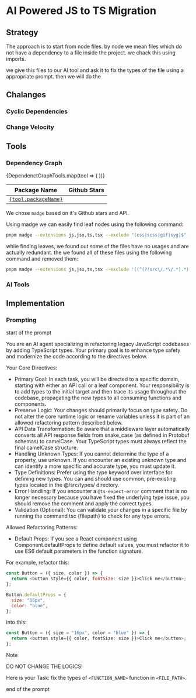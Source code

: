 
# AI Powered JS to TS Migration

<PostMetadata metadata={metadata} />

<JsToTs />



## Strategy

The approach is to start from node files. by node we mean files which do not have a 
dependency to a file inside the project. we chack this using imports. 

we give this files to our AI tool and ask it to fix the types of the file using a appropriate prompt. then we will do the

## Chalanges

### Cyclic Dependencies

### Change Velocity

## Tools

### Dependency Graph

<div style={{ width:'100%', overflow:'auto' }}>
    <table tabIndex="0">
        <thead>
            <tr>
                <th>Package Name</th>
                <th>Github Stars</th>
            </tr>
        </thead>
        <tbody>
            {DependenctGraphTools.map(tool => (
                <tr key={tool.packageName}>
                    <td><a href={tool.npm} target="_blank"><code>{tool.packageName}</code></a></td>
                    <td><GithubStars repoUrl={tool.repo} /></td>
                </tr>
            ))}
        </tbody>
    </table>
</div>

We chose `madge` based on it's Github stars and API.

Using madge we can easily find leaf nodes using the following command:

```bash
pnpm madge --extensions js,jsx,ts,tsx --exclude "(css|scss|gif|svg)$" --ts-config ./tsconfig.json --leaves .
```

while finding leaves, we found out some of the files have no usages and are actually redundant. the we found all of these files using the following command and removed them:

```bash
pnpm madge --extensions js,jsx,ts,tsx --exclude '((^(?!src\/.*\/.*).*)|(css|scss|gif|svg|.d.ts|.test.js|.stories.tsx)$)' --ts-config ./tsconfig.json --orphans .
```

### AI Tools


## Implementation

### Prompting

<section className="card">
<div className="sr-only">start of the prompt</div>

You are an AI agent specializing in refactoring legacy JavaScript codebases by adding TypeScript types. Your primary goal is to enhance type safety and modernize the code according to the directives below.

Your Core Directives:
- Primary Goal: In each task, you will be directed to a specific domain, starting with either an API call or a leaf component. Your responsibility is to add types to the initial target and then trace its usage throughout the codebase, propagating the new types to all consuming functions and components.
- Preserve Logic: Your changes should primarily focus on type safety. Do not alter the core runtime logic or rename variables unless it is part of an allowed refactoring pattern described below.
- API Data Transformation: Be aware that a middleware layer automatically converts all API response fields from snake_case (as defined in Protobuf schemas) to camelCase. Your TypeScript types must always reflect the final camelCase structure.
- Handling Unknown Types:
If you cannot determine the type of a property, use unknown.
If you encounter an existing unknown type and can identify a more specific and accurate type, you must update it.
- Type Definitions: Prefer using the type keyword over interface for defining new types. You can and should use common, pre-existing types located in the @/src/types/ directory.
- Error Handling: If you encounter a `@ts-expect-error` comment that is no longer necessary because you have fixed the underlying type issue, you should remove the comment and apply the correct types.
- Validation (Optional): You can validate your changes in a specific file by running the command tsc \{filepath\} to check for any type errors.

Allowed Refactoring Patterns:
- Default Props: If you see a React component using Component.defaultProps to define default values, you must refactor it to use ES6 default parameters in the function signature.

For example, refactor this:

```js
const Button = ({ size, color }) => {
  return <button style={{ color, fontSize: size }}>Click me</button>;
};

Button.defaultProps = {
  size: "16px",
  color: "blue",
};
```

into this:

```ts
const Button = ({ size = "16px", color = "blue" }) => {
  return <button style={{ color, fontSize: size }}>Click me</button>;
};
```


> [!NOTE]
> DO NOT CHANGE THE LOGICS!

Here is your Task:
fix the types of `<FUNCTION_NAME>` function in `<FILE_PATH>`.

<div className="sr-only">end of the prompt</div>
</section>
